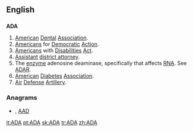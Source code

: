 {{also|ada|Ada|āda}}
==English==
{{wikipedia|American Dental Association}}
{{wikipedia|Americans for Democratic Action}}
{{wikipedia|Americans with Disabilities Act}}
{{wikipedia|District attorney}}
{{wikipedia|American Diabetes Association}}
{{wikipedia|Air Defense Artillery Branch (United States Army)}}

==={{initialism}}===
'''ADA'''

# [[American]] [[dental|Dental]] [[association|Association]].
# [[American]]s for [[democratic|Democratic]] [[action|Action]].
# [[American]]s with [[disability|Disabilities]] [[act|Act]].
# [[assistant|Assistant]] [[district attorney]].
# The [[enzyme]] adenosine deaminase, specifically that affects [[RNA]]. See [[ADAR]].
# [[American]] [[diabetes|Diabetes]] [[association|Association]].
# [[air|Air]] [[defense|Defense]] [[artillery|Artillery]].


===Anagrams===
* {{alphagram|[[aad#English|aad]]}} , [[AAD#English|AAD]]


[[it:ADA]]
[[pt:ADA]]
[[sk:ADA]]
[[tr:ADA]]
[[zh:ADA]]